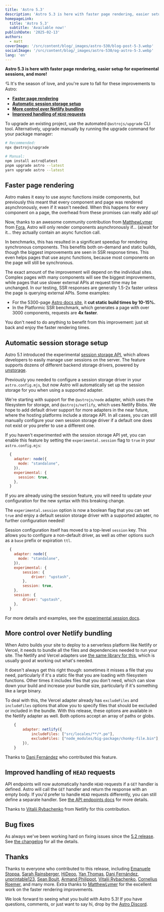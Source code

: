 ```yaml
---
title: 'Astro 5.3'
description: 'Astro 5.3 is here with faster page rendering, easier setup for experimental sessions, and more!'
homepageLink:
  title: 'Astro 5.3'
  subtitle: 'Available now!'
publishDate: '2025-02-13'
authors:
  - matt
coverImage: '/src/content/blog/_images/astro-530/blog-post-5-3.webp'
socialImage: '/src/content/blog/_images/astro-530/og-astro-5-3.webp'
lang: 'en'
---
```



**Astro 5.3 is here with faster page rendering, easier setup for experimental sessions, and more!**

💘 It's the season of love, and you're sure to fall for these improvements to Astro:

- [**Faster page rendering**](#faster-page-rendering)
- [**Automatic session storage setup**](#automatic-session-storage-setup)
- [**More control over Netlify bundling**](#more-control-over-netlify-bundling)
- [**Improved handling of `HEAD` requests**](#improved-handling-of-head-requests)

To upgrade an existing project, use the automated `@astrojs/upgrade` CLI tool. Alternatively, upgrade manually by running the upgrade command for your package manager:

```sh
# Recommended:
npx @astrojs/upgrade

# Manual:
npm install astro@latest
pnpm upgrade astro --latest
yarn upgrade astro --latest
```

## Faster page rendering

Astro makes it easy to use async functions inside components, but previously this meant that every component and page was rendered asynchronously, even if it wasn't needed. When this happens for every component on a page, the overhead from these promises can really add up!

Now, thanks to an awesome community contribution from [MatthewLymer](https://github.com/MatthewLymer) from [Fora](https://fora.com), Astro will only render components asynchronously if... (a)wait for it... they actually contain an async function call.

In benchmarks, this has resulted in a significant speedup for rendering synchronous components. This benefits both on-demand and static builds, though the biggest improvements are seen in SSR response times. This even helps pages that use async functions, because most components on the page will still be synchronous.

The exact amount of the improvement will depend on the individual sites. Complex pages with many components will see the biggest improvements, while pages that use slower external APIs at request time may be unchanged. In our testing, SSR responses are generally 1.5-2x faster unless the page is querying external APIs. Some examples:

- For the 5300-page [Astro docs site](https://docs.astro.build), it **cut static build times by 10-15%.**
- In the Platformic SSR benchmark, which generates a page with over 3000 components, requests are **4x faster**.

You don't need to do anything to benefit from this improvement: just sit back and enjoy the faster rendering times.

## Automatic session storage setup

Astro 5.1 introduced the experimental [session storage API](https://docs.astro.build/en/reference/experimental-flags/sessions/), which allows developers to easily manage user sessions on the server. The feature supports dozens of different backend storage drivers, powered by [unstorage](https://unstorage.unjs.io).

Previously you needed to configure a session storage driver in your `astro.config.mjs`, but now Astro will automatically set up the session storage for you when using a supported adapter.

We're starting with support for the `@astrojs/node` adapter, which uses the filesystem for storage, and `@astrojs/netlify`, which uses Netlify Blobs. We hope to add default driver support for more adapters in the near future, where the hosting platforms include a storage API. In all cases, you can still manually configure your own session storage driver if a default one does not exist or you prefer to use a different one.

If you haven't experimented with the session storage API yet, you can enable this feature by setting the `experimental.session` flag  to `true` in your `astro.config.mjs`:

```js title="astro.config.mjs" ins={6}
  {
    adapter: node({
      mode: "standalone",
    }),
    experimental: {
      session: true,
    },
  }
```

If you are already using the session feature, you will need to update your configuration for the new syntax with this breaking change.

The `experimental.session` option is now a boolean flag that you can set `true` and enjoy a default session storage driver with a supported adapter, no further configuration needed!

Session configuration itself has moved to a top-level `session` key. This allows you to configure a non-default driver, as well as other options such as a `base` prefix or expiration `ttl`.

```js title="astro.config.mjs" ins={9,11-13} del={6-8}
  {
    adapter: node({
      mode: "standalone",
    }),
    experimental: {
        session: {
            driver: "upstash",
        },
        session: true,
    },
    session: {
        driver: "upstash",
    },
  }
```

For more details and examples, see the [experimental session docs](https://docs.astro.build/en/reference/experimental-flags/sessions/).

## More control over Netlify bundling

When Astro builds your site to deploy to a serverless platform like Netlify or Vercel, it needs to bundle all the files and dependencies needed to run your site. The Netlify and Vercel adapters use [the same library for this](https://github.com/vercel/nft), which is usually good at working out what's needed.

It doesn't always get this right though: sometimes it misses a file that you need, particularly if it's a static file that you are loading with filesystem functions. Other times it includes files that you don't need, which can slow down your build and increase your bundle size, particularly if it's something like a large binary.

To deal with this, the Vercel adapter already has `excludeFiles` and `includeFiles` options that allow you to specify files that should be excluded or included in the bundle. With this release, these options are available in the Netlify adapter as well. Both options accept an array of paths or globs.


```js title="astro.config.mjs" ins={3,4}
	{
		adapter: netlify({
			includeFiles: ["src/locales/**/*.po"],
			excludeFiles: ["node_modules/big-package/chonky-file.bin"],
		}),
	}
```
Thanks to [Dani Fernández](https://github.com/dfdez) who contributed this feature.

## Improved handling of `HEAD` requests

API endpoints will now automatically handle `HEAD` requests if a `GET` handler is defined. Astro will call the `GET` handler and return the response with an empty body. If you'd prefer to handle `HEAD` requests differently, you can still define a separate handler. See [the API endpoints docs](https://docs.astro.build/en/guides/endpoints/#server-endpoints-api-routes) for more details.

Thanks to [Vitalii Rybachenko](https://github.com/VitaliyR) from Netlify for this contribution.

## Bug fixes

As always we've been working hard on fixing issues since the [5.2 release](/blog/astro-520). See [the changelog](https://github.com/withastro/astro/blob/main/packages/astro/CHANGELOG.md) for all the details.

## Thanks

Thanks to everyone who contributed to this release, including [Emanuele Stoppa](https://github.com/ematipico), [Sarah Rainsberger](https://github.com/sarah11918), [HiDeoo](https://github.com/HiDeoo), [Yan Thomas](https://github.com/yanthomasdev), [Dani Fernández](https://github.com/dfdez), [unprintable123](https://github.com/unprintable123), [Sean Boult](https://github.com/Hacksore), [Armand Philippot](https://github.com/ArmandPhilippot), [Vitalii Rybachenko](https://github.com/VitaliyR), [Cornelius Roemer](https://github.com/corneliusroemer), and many more. Extra thanks to [MatthewLymer](https://github.com/MatthewLymer) for the excellent work on the faster rendering improvements.

We look forward to seeing what you build with Astro 5.3! If you have questions, comments, or just want to say hi, drop by the [Astro Discord](https://astro.build/chat).
